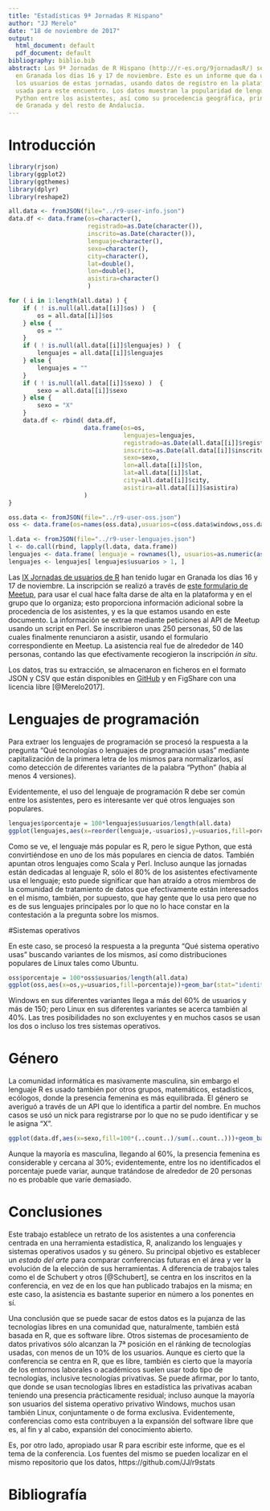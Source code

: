 ```yaml
---
title: "Estadísticas 9ª Jornadas R Hispano"
author: "JJ Merelo"
date: "18 de noviembre de 2017"
output:
  html_document: default
  pdf_document: default
bibliography: biblio.bib
abstract: Las 9ª Jornadas de R Hispano (http://r-es.org/9jornadasR/) se han celebrado
  en Granada los días 16 y 17 de noviembre. Este es un informe que da un perfil de
  los usuarios de estas jornadas, usando datos de registro en la plataforma Meetup,
  usada para este encuentro. Los datos muestran la popularidad de lenguajes como el
  Python entre los asistentes, así como su procedencia geográfica, principalmente
  de Granada y del resto de Andalucía.
---
```


# Introducción

```r
library(rjson)
library(ggplot2)
library(ggthemes)
library(dplyr)
library(reshape2)

all.data <- fromJSON(file="../r9-user-info.json")
data.df <- data.frame(os=character(),
                      registrado=as.Date(character()),
                      inscrito=as.Date(character()),
                      lenguaje=character(),
                      sexo=character(),
                      city=character(),
                      lat=double(),
                      lon=double(),
                      asistira=character()
                      )

for ( i in 1:length(all.data) ) {
    if ( ! is.null(all.data[[i]]$os) )  {
        os = all.data[[i]]$os
    } else {
        os = ""
    }
    if ( ! is.null(all.data[[i]]$lenguajes) )  {
        lenguajes = all.data[[i]]$lenguajes
    } else {
        lenguajes = ""
    }
    if ( ! is.null(all.data[[i]]$sexo) )  {
        sexo = all.data[[i]]$sexo
    } else {
        sexo = "X"
    }
    data.df <- rbind( data.df,
                     data.frame(os=os,
                                lenguajes=lenguajes,
                                registrado=as.Date(all.data[[i]]$registrado/1000,origin="1970-01-01"),
                                inscrito=as.Date(all.data[[i]]$inscrito/1000,origin="1970-01-01"),
                                sexo=sexo,
                                lon=all.data[[i]]$lon,
                                lat=all.data[[i]]$lat,
                                city=all.data[[i]]$city,
                                asistira=all.data[[i]]$asistira)
                     )
}

oss.data <- fromJSON(file="../r9-user-oss.json")
oss <- data.frame(os=names(oss.data),usuarios=c(oss.data$windows,oss.data$linux,oss.data$mac))

l.data <- fromJSON(file="../r9-user-lenguajes.json")
l <- do.call(rbind, lapply(l.data, data.frame))
lenguajes <- data.frame( lenguaje = rownames(l), usuarios=as.numeric(as.character(l$X..i..)))
lenguajes <- lenguajes[ lenguajes$usuarios > 1, ]

```

Las [IX Jornadas de usuarios de R](http://r-es.org/9jornadasR/) han tenido lugar en Granada los días 16 y 17 de noviembre. La inscripción se realizó a través de [este formulario de Meetup](https://www.meetup.com/es-ES/Granada-Geek/events/239294739/), para usar el cual hace falta darse de alta en la plataforma y en el grupo que lo organiza; esto proporciona información adicional sobre la procedencia de los asistentes, y es la que estamos usando en este documento. La información se extrae mediante peticiones al API de Meetup usando un script en Perl. Se inscribieron unas 250 personas, 50 de las cuales finalmente renunciaron a asistir, usando el formulario correspondiente en Meetup. La asistencia real fue de alrededor de 140 personas, contando las que efectivamente recogieron la inscripción *in situ*. 

Los datos, tras su extracción, se almacenaron en ficheros en el formato JSON y CSV que están disponibles en [GitHub](https://github.com/JJ/r9stats) y en FigShare con una licencia libre [@Merelo2017].

# Lenguajes de programación

Para extraer los lenguajes de programación se procesó la respuesta a la pregunta "Qué tecnologías o lenguajes de programación usas" mediante capitalización de la primera letra de los mismos para normalizarlos, así como detección de diferentes variantes de la palabra "Python" (había al menos 4 versiones).

Evidentemente, el uso del lenguaje de programación R debe ser común entre los asistentes, pero es interesante ver qué otros lenguajes son populares.

```r
lenguajes$porcentaje = 100*lenguajes$usuarios/length(all.data)
ggplot(lenguajes,aes(x=reorder(lenguaje,-usuarios),y=usuarios,fill=porcentaje))+geom_bar(stat="identity") + theme_tufte()+ theme(axis.text.x = element_text(angle = 90, hjust = 1))+xlab('Lenguajes')
```

Como se ve, el lenguaje más popular es R, pero le sigue Python, que está convirtiéndose en uno de los más populares en ciencia de datos. También apuntan otros lenguajes como Scala y Perl. Incluso aunque las jornadas están dedicadas al lenguaje R, sólo el 80% de los asistentes efectivamente usa el lenguaje; esto puede significar que han atraído a otros miembros de la comunidad de tratamiento de datos que efectivamente están interesados en el mismo, también, por supuesto, que hay gente que lo usa pero que no es de sus lenguajes principales por lo que no lo hace constar en la contestación a la pregunta sobre los mismos. 

#Sistemas operativos

En este caso, se procesó la respuesta a la pregunta "Qué sistema operativo usas" buscando variantes de los mismos, así como distribuciones populares de Linux tales como Ubuntu.

```r
oss$porcentaje = 100*oss$usuarios/length(all.data)
ggplot(oss,aes(x=os,y=usuarios,fill=porcentaje))+geom_bar(stat="identity")+xlab('Sistemas Operativos')
```

Windows en sus diferentes variantes llega a más del 60% de usuarios y más de 150; pero Linux en sus diferentes variantes se acerca también al 40%. Las tres posibilidades no son excluyentes y en muchos casos se usan los dos o incluso los tres sistemas operativos. 

# Género

La comunidad informática es masivamente masculina, sin embargo el lenguaje R es usado también por otros grupos, matemáticos, estadísticos, ecólogos, donde la presencia femenina es más equilibrada. El género se averiguó a través de un API que lo identifica a partir del nombre. En muchos casos se usó un nick para registrarse por lo que no se pudo identificar y se le asigna "X".
```r
ggplot(data.df,aes(x=sexo,fill=100*(..count..)/sum(..count..)))+geom_bar(stat="count")+ labs(fill="Porcentaje")
```

Aunque la mayoría es masculina, llegando al 60%, la presencia femenina es considerable y cercana al 30%; evidentemente, entre los no identificados el porcentaje puede variar, aunque tratándose de alrededor de 20 personas no es probable que varíe demasiado. 

# Conclusiones

Este trabajo establece un retrato de los asistentes a una conferencia centrada en una herramienta estadística, R, analizando los lenguajes y sistemas operativos usados y su género. Su principal objetivo es establecer un *estado del arte* para comparar conferencias futuras en el área y ver la evolución de la elección de sus herramientas. A diferencia de trabajos tales como el de Schubert y otros [@Schubert], se centra en los inscritos en la conferencia, en vez de en los que han publicado trabajos en la misma; en este caso, la asistencia es bastante superior en número a los ponentes en sí. 

Una conclusión que se puede sacar de estos datos es la pujanza de las tecnologías libres en una comunidad que, naturalmente, también está basada en R, que es software libre. Otros sistemas de procesamiento de datos privativos sólo alcanzan la 7ª posición en el ránking de tecnologías usadas, con menos de un 10% de los usuarios. Aunque es cierto que la conferencia se centra en R, que es libre, también es cierto que la mayoría de los entornos laborales o académicos suelen usar todo tipo de tecnologías, inclusive tecnologías privativas. Se puede afirmar, por lo tanto, que donde se usan tecnologías libres en estadística las privativas acaban teniendo una presencia prácticamente residual; incluso aunque la mayoría son usuarios del sistema operativo privativo Windows, muchos usan también Linux, conjuntamente o de forma exclusiva. Evidentemente, conferencias como esta contribuyen a la expansión del software libre que es, al fin y al cabo, expansión del conocimiento abierto.

Es, por otro lado, apropiado usar R para escribir este informe, que es el tema de la conferencia. Los fuentes del mismo se pueden localizar en el mismo repositorio que los datos, https://github.com/JJ/r9stats



# Bibliografía
